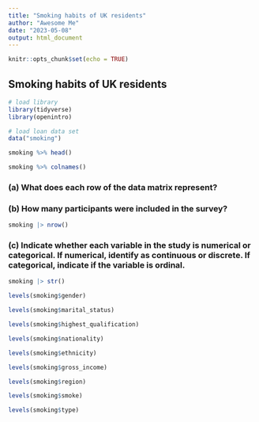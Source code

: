 ```yaml
---
title: "Smoking habits of UK residents"
author: "Awesome Me"
date: "2023-05-08"
output: html_document
---
```


```r
knitr::opts_chunk$set(echo = TRUE)
```

## Smoking habits of UK residents

```r

# load library
library(tidyverse)
library(openintro)

```

```r
 
# load loan data set
data("smoking")

smoking %>% head()

smoking %>% colnames()

```

### (a) What does each row of the data matrix represent?

### (b) How many participants were included in the survey?
```r
smoking |> nrow()

```

### (c) Indicate whether each variable in the study is numerical or categorical. If numerical, identify as continuous or discrete. If categorical, indicate if the variable is ordinal.

```r

smoking |> str()

levels(smoking$gender)

levels(smoking$marital_status)

levels(smoking$highest_qualification)

levels(smoking$nationality)

levels(smoking$ethnicity)

levels(smoking$gross_income)

levels(smoking$region)

levels(smoking$smoke)

levels(smoking$type)

```


